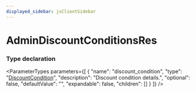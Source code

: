 ```yaml
---
displayed_sidebar: jsClientSidebar
---
```



# AdminDiscountConditionsRes

### Type declaration

<ParameterTypes parameters={[
  {
    "name": "discount_condition",
    "type": "[DiscountCondition](../classes/internal.DiscountCondition.mdx)",
    "description": "Discount condition details.",
    "optional": false,
    "defaultValue": "",
    "expandable": false,
    "children": []
  }
]} />
